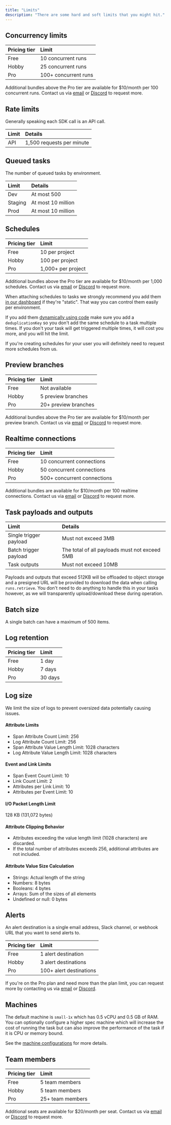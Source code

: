 ```yaml
---
title: "Limits"
description: "There are some hard and soft limits that you might hit."
---
```



## Concurrency limits

| Pricing tier | Limit                |
| :----------- | :------------------- |
| Free         | 10 concurrent runs    |
| Hobby        | 25 concurrent runs   |
| Pro          | 100+ concurrent runs |

Additional bundles above the Pro tier are available for $10/month per 100 concurrent runs. Contact us via [email](https://trigger.dev/contact) or [Discord](https://trigger.dev/discord) to request more.

## Rate limits

Generally speaking each SDK call is an API call.

| Limit | Details                   |
| :---- | :------------------------ |
| API   | 1,500 requests per minute |

<RateLimitHitUseBatchTrigger />

## Queued tasks

The number of queued tasks by environment.

| Limit   | Details            |
| :------ | :----------------- |
| Dev     | At most 500        |
| Staging | At most 10 million |
| Prod    | At most 10 million |

## Schedules

| Pricing tier | Limit              |
| :----------- | :----------------- |
| Free         | 10 per project     |
| Hobby        | 100 per project    |
| Pro          | 1,000+ per project |

Additional bundles above the Pro tier are available for $10/month per 1,000 schedules. Contact us via [email](https://trigger.dev/contact) or [Discord](https://trigger.dev/discord) to request more.

When attaching schedules to tasks we strongly recommend you add them [in our dashboard](/tasks/scheduled#attaching-schedules-in-the-dashboard) if they're "static". That way you can control them easily per environment.

If you add them [dynamically using code](/management/schedules/create) make sure you add a `deduplicationKey` so you don't add the same schedule to a task multiple times. If you don't your task will get triggered multiple times, it will cost you more, and you will hit the limit.

If you're creating schedules for your user you will definitely need to request more schedules from us.

## Preview branches

| Pricing tier | Limit              |
| :----------- | :----------------- |
| Free         | Not available     |
| Hobby        | 5 preview branches    |
| Pro          | 20+ preview branches |

Additional bundles above the Pro tier are available for $10/month per preview branch. Contact us via [email](https://trigger.dev/contact) or [Discord](https://trigger.dev/discord) to request more.

## Realtime connections

| Pricing tier | Limit              |
| :----------- | :----------------- |
| Free         | 10 concurrent connections     |
| Hobby        | 50 concurrent connections    |
| Pro          | 500+ concurrent connections |

Additional bundles are available for $10/month per 100 realtime connections. Contact us via [email](https://trigger.dev/contact) or [Discord](https://trigger.dev/discord) to request more.

## Task payloads and outputs

| Limit                  | Details                                       |
| :--------------------- | :-------------------------------------------- |
| Single trigger payload | Must not exceed 3MB                           |
| Batch trigger payload  | The total of all payloads must not exceed 5MB |
| Task outputs           | Must not exceed 10MB                          |

Payloads and outputs that exceed 512KB will be offloaded to object storage and a presigned URL will be provided to download the data when calling `runs.retrieve`. You don't need to do anything to handle this in your tasks however, as we will transparently upload/download these during operation.

## Batch size

A single batch can have a maximum of 500 items.

<SoftLimit />

## Log retention

| Pricing tier | Limit   |
| :----------- | :------ |
| Free         | 1 day   |
| Hobby        | 7 days  |
| Pro          | 30 days |

## Log size

We limit the size of logs to prevent oversized data potentially causing issues.

<Expandable title="log limits">

#### Attribute Limits

- Span Attribute Count Limit: 256
- Log Attribute Count Limit: 256
- Span Attribute Value Length Limit: 1028 characters
- Log Attribute Value Length Limit: 1028 characters

#### Event and Link Limits

- Span Event Count Limit: 10
- Link Count Limit: 2
- Attributes per Link Limit: 10
- Attributes per Event Limit: 10

#### I/O Packet Length Limit

128 KB (131,072 bytes)

#### Attribute Clipping Behavior

- Attributes exceeding the value length limit (1028 characters) are discarded.
- If the total number of attributes exceeds 256, additional attributes are not included.

#### Attribute Value Size Calculation

- Strings: Actual length of the string
- Numbers: 8 bytes
- Booleans: 4 bytes
- Arrays: Sum of the sizes of all elements
- Undefined or null: 0 bytes

</Expandable>

## Alerts

An alert destination is a single email address, Slack channel, or webhook URL that you want to send alerts to. 

| Pricing tier | Limit                   |
| :----------- | :---------------------- |
| Free         | 1 alert destination     |
| Hobby        | 3 alert destinations    |
| Pro          | 100+ alert destinations |

If you're on the Pro plan and need more than the plan limit, you can request more by contacting us via [email](https://trigger.dev/contact) or [Discord](https://trigger.dev/discord).

## Machines

The default machine is `small-1x` which has 0.5 vCPU and 0.5 GB of RAM. You can optionally configure a higher spec machine which will increase the cost of running the task but can also improve the performance of the task if it is CPU or memory bound.

See the [machine configurations](/machines#machine-configurations) for more details.

## Team members

| Pricing tier | Limit            |
| :----------- | :--------------- |
| Free         | 5 team members   |
| Hobby        | 5 team members   |
| Pro          | 25+ team members |

Additional seats are available for $20/month per seat. Contact us via [email](https://trigger.dev/contact) or [Discord](https://trigger.dev/discord) to request more.